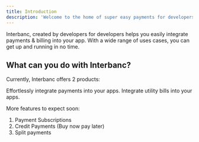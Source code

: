 ```yaml
---
title: Introduction
description: 'Welcome to the home of super easy payments for developers.'
---
```


Interbanc, created by developers for developers helps you easily integrate payments & billing into your app. With a wide range of uses cases, you can get up and running in no time.

## What can you do with Interbanc?

Currently, Interbanc offers 2 products:

<CardGroup cols={2}>
  <Card
    title="Interbanc Pay"
    icon="credit-card"
    href="/products/pay"
  >
    Effortlessly integrate payments into your apps.
  </Card>
  <Card
    title="Interbanc Bills"
    icon="wallet"
    href="/products/bills"
  >
    Integrate utility bills into your apps.
  </Card>
</CardGroup>

More features to expect soon:

1. Payment Subscriptions
2. Credit Payments (Buy now pay later)
3. Split payments
